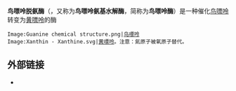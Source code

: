 {{protein
|Name=鸟嘌呤脱氨酶
|caption=
|image=
|width=
|HGNCid=4212
|Symbol=GDA
|AltSymbols=
|EntrezGene=9615
|OMIM=139260
|RefSeq=NM_004293
|UniProt=Q9Y2T3
|PDB=
|ECnumber=3.5.4.3
|Chromosome=9
|Arm=q
|Band=21.11
|LocusSupplementaryData=-21.33
}}
'''鸟嘌呤脱氨酶'''（{{lang-en|Guanine deaminase}}，又称为'''鸟嘌呤氨基水解酶'''，简称为'''鸟嘌呤酶'''）是一种催化[[鸟嘌呤|鸟嘌呤]]转变为[[黄嘌呤|黄嘌呤]]的酶

<gallery>
 Image:Guanine chemical structure.png|[[鸟嘌呤|鸟嘌呤]]
 Image:Xanthin - Xanthine.svg|[[黄嘌呤|黄嘌呤]]。注意：氮原子被氧原子替代。
</gallery>

==外部链接==
* {{MeshName|Guanine+deaminase}}

{{碳-氮非肽水解酶}}
{{核苷酸代谢酶类}}
{{Biochem-stub}}